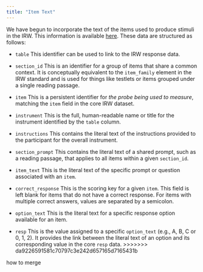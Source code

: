 ```yaml
---
title: "Item Text"
---
```


We have begun to incorporate the text of the items used to produce stimuli in the IRW. This information is available [here](https://redivis.com/datasets/07b6-11dggrv8c). These data are structured as follows:

- `table` This identifier can be used to link to the IRW response data.

- `section_id` This is an identifier for a group of items that share a common context. It is conceptually equivalent to the `item_family` element in the IRW standard and is used for things like testlets or items grouped under a single reading passage.

- `item` This is a persistent identifier for *the probe being used to measure*, matching the `item` field in the core IRW dataset.

- `instrument` This is the full, human-readable name or title for the instrument identified by the `table` column.

- `instructions` This contains the literal text of the instructions provided to the participant for the overall instrument.

- `section_prompt` This contains the literal text of a shared prompt, such as a reading passage, that applies to all items within a given `section_id`.

- `item_text` This is the literal text of the specific prompt or question associated with an `item`.

- `correct_response` This is the scoring key for a given `item`. This field is left blank for items that do not have a correct response. For items with multiple correct answers, values are separated by a semicolon.

- `option_text` This is the literal text for a specific response option available for an item.

- `resp` This is the value assigned to a specific `option_text` (e.g., A, B, C or 0, 1, 2). It provides the link between the literal text of an option and its corresponding value in the core `resp` data.
>>>>>>> da9226591581c70797c3e242d657165d7165431b

how to merge
